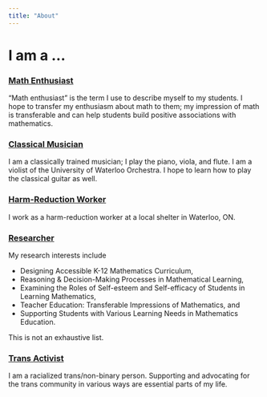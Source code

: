 ```yaml
---
title: "About"
---
```


# I am a ...

### [**Math Enthusiast**]{.underline}

"Math enthusiast" is the term I use to describe myself to my students. I hope to transfer my enthusiasm about math to them; my impression of math is transferable and can help students build positive associations with mathematics.

### [**Classical Musician**]{.underline}

I am a classically trained musician; I play the piano, viola, and flute. I am a violist of the University of Waterloo Orchestra. I hope to learn how to play the classical guitar as well.

### [**Harm-Reduction Worker**]{.underline}

I work as a harm-reduction worker at a local shelter in Waterloo, ON.

### [**Researcher**]{.underline}

My research interests include

-   Designing Accessible K-12 Mathematics Curriculum,
-   Reasoning & Decision-Making Processes in Mathematical Learning,
-   Examining the Roles of Self-esteem and Self-efficacy of Students in Learning Mathematics,
-   Teacher Education: Transferable Impressions of Mathematics, and
-   Supporting Students with Various Learning Needs in Mathematics Education.

This is not an exhaustive list.

### [**Trans Activist**]{.underline}

I am a racialized trans/non-binary person. Supporting and advocating for the trans community in various ways are essential parts of my life.
